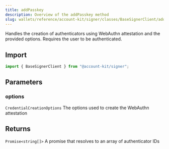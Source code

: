 ```yaml
---
title: addPasskey
description: Overview of the addPasskey method
slug: wallets/reference/account-kit/signer/classes/BaseSignerClient/addPasskey
---
```




Handles the creation of authenticators using WebAuthn attestation and the provided options. Requires the user to be authenticated.

## Import

```ts
import { BaseSignerClient } from "@account-kit/signer";
```

## Parameters

### options

`CredentialCreationOptions`
The options used to create the WebAuthn attestation

## Returns

`Promise<string[]>`
A promise that resolves to an array of authenticator IDs
